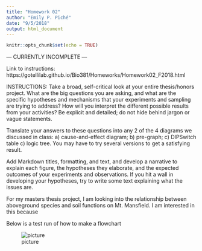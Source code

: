 ```yaml
---
title: "Homework 02"
author: "Emily P. Piché"
date: "9/5/2018"
output: html_document
---
```


```r
knitr::opts_chunk$set(echo = TRUE)
```

--- CURRENTLY INCOMPLETE --- 

Link to instructions: https://gotellilab.github.io/Bio381/Homeworks/Homework02_F2018.html

INSTRUCTIONS:
Take a broad, self-critical look at your entire thesis/honors project. What are the big questions you are asking, and what are the specific hypotheses and mechanisms that your experiments and sampling are trying to address? How will you interpret the different possible results from your activities? Be explicit and detailed; do not hide behind jargon or vague statements.

Translate your answers to these questions into any 2 of the 4 diagrams we discussed in class: a) cause-and-effect diagram; b) pre-graph; c) DIPSwitch table c) logic tree. You may have to try several versions to get a satisfying result.

Add Markdown titles, formatting, and text, and develop a narrative to explain each figure, the hypotheses they elaborate, and the expected outcomes of your experiments and observations. If you hit a wall in developing your hypotheses, try to write some text explaining what the issues are.

For my masters thesis project, I am looking into the relationship between aboveground species and soil functions on Mt. Mansfield. I am interested in this because 

Below is a test run of how to make a flowchart

![picture](test.png)